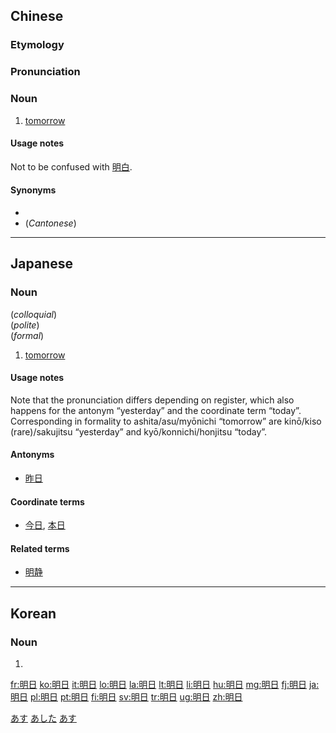 ==Chinese==
{{zh-forms}}

===Etymology===
{{rfe|lang=zh}}

===Pronunciation===
{{zh-pron
|m=míngrì
|c=ming4 jat6
|h=pfs=mìn-ngit
|cat=n}}

===Noun===
{{zh-noun}}

# {{context|literary|lang=zh|sort=ming2ri4}} [[tomorrow]]

====Usage notes====
Not to be confused with [[明白]].

====Synonyms====
* {{zh-l|明天}}
* (''Cantonese'') {{zh-l|聽日/听日}}

----

==Japanese==
{{ja-kanjitab|明|日}}

===Noun===
{{ja-noun|あした}} (''colloquial'') </br>
{{ja-noun|あす}} (''polite'')</br>
{{ja-noun|みょうにち}} (''formal'')

# [[tomorrow]]

====Usage notes====
Note that the pronunciation differs depending on register, which also happens for the antonym “yesterday” and the coordinate term “today”. Corresponding in formality to ashita/asu/myōnichi “tomorrow” are kinō/kiso (rare)/sakujitsu “yesterday” and kyō/konnichi/honjitsu “today”.

====Antonyms====
* [[昨日]]

====Coordinate terms====
* [[今日]], [[本日]]

====Related terms====
* [[明静]]

<!-- override -->

[[Category:1000 Japanese basic words|あす]]
[[Category:Japanese nouns|あした]]
[[Category:ja:Time|あす]]

----

==Korean==
{{ko-hanjatab}}

===Noun===
{{ko-noun|hangeul=명일}}

# {{hanja form of|명일|the next day}}

[[fr:明日]]
[[ko:明日]]
[[it:明日]]
[[lo:明日]]
[[la:明日]]
[[lt:明日]]
[[li:明日]]
[[hu:明日]]
[[mg:明日]]
[[fj:明日]]
[[ja:明日]]
[[pl:明日]]
[[pt:明日]]
[[fi:明日]]
[[sv:明日]]
[[tr:明日]]
[[ug:明日]]
[[zh:明日]]